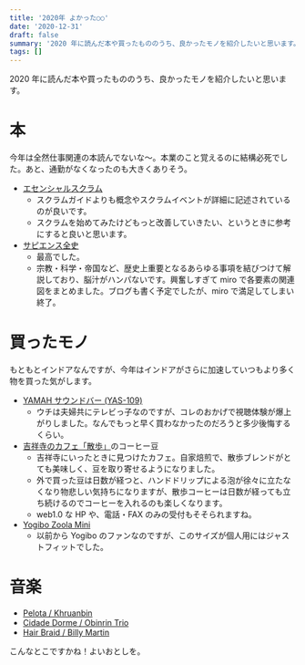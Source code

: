 ```yaml
---
title: '2020年 よかった○○'
date: '2020-12-31'
draft: false
summary: '2020 年に読んだ本や買ったもののうち、良かったモノを紹介したいと思います。'
tags: []
---
```


2020 年に読んだ本や買ったもののうち、良かったモノを紹介したいと思います。

# 本

今年は全然仕事関連の本読んでないな〜。本業のこと覚えるのに結構必死でした。あと、通勤がなくなったのも大きくありそう。

- [エセンシャルスクラム](https://amzn.to/3n4bFfA)
  - スクラムガイドよりも概念やスクラムイベントが詳細に記述されているのが良いです。
  - スクラムを始めてみたけどもっと改善していきたい、というときに参考にすると良いと思います。
- [サピエンス全史](https://amzn.to/3n2iUET)
  - 最高でした。
  - 宗教・科学・帝国など、歴史上重要となるあらゆる事項を結びつけて解説しており、脳汁がハンパないです。興奮しすぎて miro で各要素の関連図をまとめました。ブログも書く予定でしたが、miro で満足してしまい終了。

# 買ったモノ

もともとインドアなんですが、今年はインドアがさらに加速していつもより多く物を買った気がします。

- [YAMAH サウンドバー (YAS-109)](https://product.rakuten.co.jp/product/-/02f1c39614f71906ce624109ae0c0752/?scid=s_kwa_pla_cam_178109247&icm_acid=861-767-4285&icm_cid=178109247&icm_agid=16494549207&icm_kw=&icm_mt=&icm_tgid=pla-89930180007&gclsrc=aw.ds&&gclid=CjwKCAiAirb_BRBNEiwALHlnD2-IU49sbWjHDWDb8c3ClnIPQKDacWU6051gr_7fJbpu3Up15uSXaBoC1CwQAvD_BwE)
  - ウチは夫婦共にテレビっ子なのですが、コレのおかげで視聴体験が爆上がりしました。なんでもっと早く買わなかったのだろうと多少後悔するくらい。
- [吉祥寺のカフェ「散歩」](http://www7.plala.or.jp/usa-asia/coffee/index_p.html)のコーヒー豆
  - 吉祥寺にいったときに見つけたカフェ。自家焙煎で、散歩ブレンドがとても美味しく、豆を取り寄せるようになりました。
  - 外で買った豆は日数が経つと、ハンドドリップによる泡が徐々に立たなくなり物悲しい気持ちになりますが、散歩コーヒーは日数が経っても立ち続けるのでコーヒーを入れるのも楽しくなります。
  - web1.0 な HP や、電話・FAX のみの受付もそそられますね。
- [Yogibo Zoola Mini](https://yogibo.jp/products/detail/zmn)
  - 以前から Yogibo のファンなのですが、このサイズが個人用にはジャストフィットでした。

# 音楽

- [Pelota / Khruanbin](https://www.youtube.com/watch?v=UULIfPLMuDw)
- [Cidade Dorme / Obinrin Trio](https://www.youtube.com/watch?v=MAO0NpkNrpw)
- [Hair Braid / Billy Martin](https://music.apple.com/jp/album/hair-braid/1522367495?i=1522368060)

こんなとこですかね！よいおとしを。
